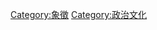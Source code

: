{{Commonscat|Political symbols}}
{{Catmain}}

[[Category:象徵|Category:象徵]]
[[Category:政治文化|Category:政治文化]]